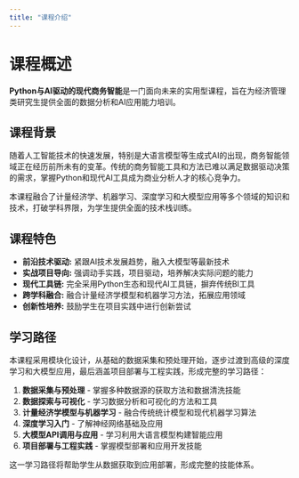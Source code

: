 ```yaml
---
title: "课程介绍"
---
```


# 课程概述

**Python与AI驱动的现代商务智能**是一门面向未来的实用型课程，旨在为经济管理类研究生提供全面的数据分析和AI应用能力培训。

## 课程背景

随着人工智能技术的快速发展，特别是大语言模型等生成式AI的出现，商务智能领域正在经历前所未有的变革。传统的商务智能工具和方法已难以满足数据驱动决策的需求，掌握Python和现代AI工具成为商业分析人才的核心竞争力。

本课程融合了计量经济学、机器学习、深度学习和大模型应用等多个领域的知识和技术，打破学科界限，为学生提供全面的技术栈训练。

## 课程特色

:::{.important}
- **前沿技术驱动:** 紧跟AI技术发展趋势，融入大模型等最新技术
- **实战项目导向:** 强调动手实践，项目驱动，培养解决实际问题的能力
- **现代工具链:** 完全采用Python生态和现代AI工具链，摒弃传统BI工具
- **跨学科融合:** 融合计量经济学模型和机器学习方法，拓展应用领域
- **创新性培养:** 鼓励学生在项目实践中进行创新尝试
:::

## 学习路径

本课程采用模块化设计，从基础的数据采集和预处理开始，逐步过渡到高级的深度学习和大模型应用，最后涵盖项目部署与工程实践，形成完整的学习路径：

1. **数据采集与预处理** - 掌握多种数据源的获取方法和数据清洗技能
2. **数据探索与可视化** - 学习数据分析和可视化的方法和工具
3. **计量经济学模型与机器学习** - 融合传统统计模型和现代机器学习算法
4. **深度学习入门** - 了解神经网络基础及应用
5. **大模型API调用与应用** - 学习利用大语言模型构建智能应用
6. **项目部署与工程实践** - 掌握模型部署和应用开发技能

这一学习路径将帮助学生从数据获取到应用部署，形成完整的技能体系。
